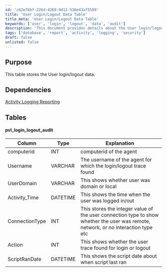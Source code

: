 ```yaml
---
id: 'c62e7bbf-226d-4269-9d12-536e43af5589'
title: 'User Login/Logout Data Table'
title_meta: 'User Login/Logout Data Table'
keywords: ['user', 'login', 'logout', 'data', 'audit']
description: 'This document provides details about the User login/logout data table, including its purpose, dependencies, and the structure of the pvl_login_logout_audit table with descriptions of each column.'
tags: ['database', 'report', 'activity', 'logging', 'security']
draft: false
unlisted: false
---
```

## Purpose

This table stores the User login/logout data.

## Dependencies

[Activity Logging Reporting](https://proval.itglue.com/DOC-5078775-13392962)

## Tables

#### pvl_login_logout_audit

| Column                                                                 | Type    | Explanation                                                                                     |
|------------------------------------------------------------------------|---------|-------------------------------------------------------------------------------------------------|
| computerid                                                             | INT     | computerid of the agent                                                                         |
| Username                                                               | VARCHAR | The username of the agent for which the login/logout trace found                                |
| UserDomain                                                             | VARCHAR | This shows whether user was domain or local                                                    |
| Activity_Time                                                          | DATETIME| This shows the time when the user was logged in/out                                            |
| ConnectionType                                                         | INT     | This stores the integer value of the user connection type to show whether the user was remote, network, or no interaction type etc |
| Action                                                                 | INT     | This shows whether the user trace found for login or logout                                     |
| ScriptRanDate                                                          | DATETIME| This shows the script date about when script last ran                                          |











